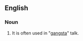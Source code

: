 ==English==

===Noun===

# {{alternative spelling of|[[bitch]]}} It is often used in "[[gangsta]]" talk.